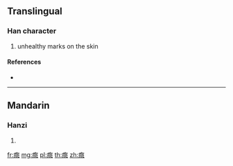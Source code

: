 {{character info/new}}
==Translingual==

===Han character===
{{Han char|rn=104|rad=疒|as=12|sn=17|four=|canj=KMGG}}

# unhealthy marks on the skin

====References====
* {{Han ref|kx=0781.101|hdz=42695.080|uh=764D|ud=30285}}

----

==Mandarin==

===Hanzi===
{{cmn-hanzi|pin=[[bān]] ([[ban1]]), [[bǐng]] ([[bing3]])|wg=pan<sup>1</sup>, ping<sup>3</sup>}}

# {{defn|lang=cmn|sort=疒12}}

[[fr:癍]]
[[mg:癍]]
[[pl:癍]]
[[th:癍]]
[[zh:癍]]